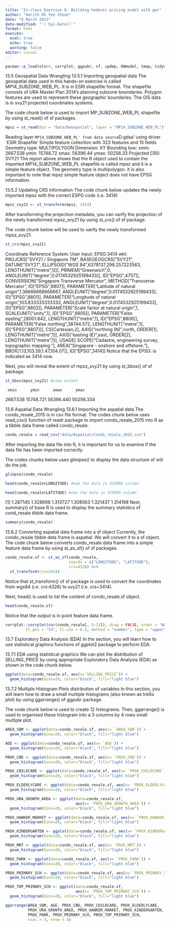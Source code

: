 ```yaml
---
title: "In-class Exercise 8: Building hedonic pricing model with gwr"
author: "Harith Oh Yee Choon"
date: "6 March 2023"
date-modified: "`r Sys.Date()`"
format: html
execute:
  eval: true
  echo: true
  warning: false
editor: visual
---
```


```r
pacman::p_load(olsrr, corrplot, ggpubr, sf, spdep, GWmodel, tmap, tidyverse, gtsummary, readr)
```

13.5 Geospatial Data Wrangling 13.5.1 Importing geospatial data The geospatial data used in this hands-on exercise is called MP14_SUBZONE_WEB_PL. It is in ESRI shapefile format. The shapefile consists of URA Master Plan 2014's planning subzone boundaries. Polygon features are used to represent these geographic boundaries. The GIS data is in svy21 projected coordinates systems.

The code chunk below is used to import MP_SUBZONE_WEB_PL shapefile by using st_read() of sf packages.

```r
mpsz = st_read(dsn = "data/Geospatial", layer = "MP14_SUBZONE_WEB_PL")
```

Reading layer `MP14_SUBZONE_WEB_PL' from data source`D:\tskam\r4gdsa\chap13\data\geospatial' using driver \`ESRI Shapefile' Simple feature collection with 323 features and 15 fields Geometry type: MULTIPOLYGON Dimension: XY Bounding box: xmin: 2667.538 ymin: 15748.72 xmax: 56396.44 ymax: 50256.33 Projected CRS: SVY21 The report above shows that the R object used to contain the imported MP14_SUBZONE_WEB_PL shapefile is called mpsz and it is a simple feature object. The geometry type is multipolygon. it is also important to note that mpsz simple feature object does not have EPSG information.

13.5.2 Updating CRS information The code chunk below updates the newly imported mpsz with the correct ESPG code (i.e. 3414)

```r
mpsz_svy21 <- st_transform(mpsz, 3414)
```

After transforming the projection metadata, you can varify the projection of the newly transformed mpsz_svy21 by using st_crs() of sf package.

The code chunk below will be used to varify the newly transformed mpsz_svy21.

```r
st_crs(mpsz_svy21)
```

Coordinate Reference System: User input: EPSG:3414 wkt: PROJCRS\["SVY21 / Singapore TM", BASEGEOGCRS\["SVY21", DATUM\["SVY21", ELLIPSOID\["WGS 84",6378137,298.257223563, LENGTHUNIT\["metre",1\]\]\], PRIMEM\["Greenwich",0, ANGLEUNIT\["degree",0.0174532925199433\]\], ID\["EPSG",4757\]\], CONVERSION\["Singapore Transverse Mercator", METHOD\["Transverse Mercator", ID\["EPSG",9807\]\], PARAMETER\["Latitude of natural origin",1.36666666666667, ANGLEUNIT\["degree",0.0174532925199433\], ID\["EPSG",8801\]\], PARAMETER\["Longitude of natural origin",103.833333333333, ANGLEUNIT\["degree",0.0174532925199433\], ID\["EPSG",8802\]\], PARAMETER\["Scale factor at natural origin",1, SCALEUNIT\["unity",1\], ID\["EPSG",8805\]\], PARAMETER\["False easting",28001.642, LENGTHUNIT\["metre",1\], ID\["EPSG",8806\]\], PARAMETER\["False northing",38744.572, LENGTHUNIT\["metre",1\], ID\["EPSG",8807\]\]\], CS\[Cartesian,2\], AXIS\["northing (N)",north, ORDER\[1\], LENGTHUNIT\["metre",1\]\], AXIS\["easting (E)",east, ORDER\[2\], LENGTHUNIT\["metre",1\]\], USAGE\[ SCOPE\["Cadastre, engineering survey, topographic mapping."\], AREA\["Singapore - onshore and offshore."\], BBOX\[1.13,103.59,1.47,104.07\]\], ID\["EPSG",3414\]\] Notice that the EPSG: is indicated as 3414 now.

Next, you will reveal the extent of mpsz_svy21 by using st_bbox() of sf package.

```r
st_bbox(mpsz_svy21) #view extent
```

     xmin      ymin      xmax      ymax 

2667.538 15748.721 56396.440 50256.334

13.6 Aspatial Data Wrangling 13.6.1 Importing the aspatial data The condo_resale_2015 is in csv file format. The codes chunk below uses read_csv() function of readr package to import condo_resale_2015 into R as a tibble data frame called condo_resale.

```r
condo_resale = read_csv("data/Aspatial/Condo_resale_2015.csv")
```

After importing the data file into R, it is important for us to examine if the data file has been imported correctly.

The codes chunks below uses glimpse() to display the data structure of will do the job.

```r
glimpse(condo_resale)
```

```r
head(condo_resale$LONGITUDE) #see the data in XCOORD column
```

```r
head(condo_resale$LATITUDE) #see the data in YCOORD column
```

\[1\] 1.287145 1.328698 1.313727 1.308563 1.321437 1.314198 Next, summary() of base R is used to display the summary statistics of cond_resale tibble data frame.

```r
summary(condo_resale)
```

13.6.2 Converting aspatial data frame into a sf object Currently, the condo_resale tibble data frame is aspatial. We will convert it to a sf object. The code chunk below converts condo_resale data frame into a simple feature data frame by using st_as_sf() of sf packages.

```r
condo_resale.sf <- st_as_sf(condo_resale,
                            coords = c("LONGITUDE", "LATITUDE"),
                            crs=4326) %>%
  st_transform(crs=3414)
```

Notice that st_transform() of sf package is used to convert the coordinates from wgs84 (i.e. crs:4326) to svy21 (i.e. crs=3414).

Next, head() is used to list the content of condo_resale.sf object.

```r
head(condo_resale.sf)
```

Notice that the output is in point feature data frame.

```r
corrplot::corrplot(cor(condo_resale[, 5:23]), diag = FALSE, order = "AOE",
         tl.pos = "td", tl.cex = 0.5, method = "number", type = "upper")
```

13.7 Exploratory Data Analysis (EDA) In the section, you will learn how to use statistical graphics functions of ggplot2 package to perform EDA.

13.7.1 EDA using statistical graphics We can plot the distribution of SELLING_PRICE by using appropriate Exploratory Data Analysis (EDA) as shown in the code chunk below.

```r
ggplot(data=condo_resale.sf, aes(x=`SELLING_PRICE`)) +
  geom_histogram(bins=20, color="black", fill="light blue")
```

13.7.2 Multiple Histogram Plots distribution of variables In this section, you will learn how to draw a small multiple histograms (also known as trellis plot) by using ggarrange() of ggpubr package.

The code chunk below is used to create 12 histograms. Then, ggarrange() is used to organised these histogram into a 3 columns by 4 rows small multiple plot.

```r
AREA_SQM <- ggplot(data=condo_resale.sf, aes(x= `AREA_SQM`)) + 
  geom_histogram(bins=20, color="black", fill="light blue")

AGE <- ggplot(data=condo_resale.sf, aes(x= `AGE`)) +
  geom_histogram(bins=20, color="black", fill="light blue")

PROX_CBD <- ggplot(data=condo_resale.sf, aes(x= `PROX_CBD`)) +
  geom_histogram(bins=20, color="black", fill="light blue")

PROX_CHILDCARE <- ggplot(data=condo_resale.sf, aes(x= `PROX_CHILDCARE`)) + 
  geom_histogram(bins=20, color="black", fill="light blue")

PROX_ELDERLYCARE <- ggplot(data=condo_resale.sf, aes(x= `PROX_ELDERLYCARE`)) +
  geom_histogram(bins=20, color="black", fill="light blue")

PROX_URA_GROWTH_AREA <- ggplot(data=condo_resale.sf, 
                               aes(x= `PROX_URA_GROWTH_AREA`)) +
  geom_histogram(bins=20, color="black", fill="light blue")

PROX_HAWKER_MARKET <- ggplot(data=condo_resale.sf, aes(x= `PROX_HAWKER_MARKET`)) +
  geom_histogram(bins=20, color="black", fill="light blue")

PROX_KINDERGARTEN <- ggplot(data=condo_resale.sf, aes(x= `PROX_KINDERGARTEN`)) +
  geom_histogram(bins=20, color="black", fill="light blue")

PROX_MRT <- ggplot(data=condo_resale.sf, aes(x= `PROX_MRT`)) +
  geom_histogram(bins=20, color="black", fill="light blue")

PROX_PARK <- ggplot(data=condo_resale.sf, aes(x= `PROX_PARK`)) +
  geom_histogram(bins=20, color="black", fill="light blue")

PROX_PRIMARY_SCH <- ggplot(data=condo_resale.sf, aes(x= `PROX_PRIMARY_SCH`)) +
  geom_histogram(bins=20, color="black", fill="light blue")

PROX_TOP_PRIMARY_SCH <- ggplot(data=condo_resale.sf, 
                               aes(x= `PROX_TOP_PRIMARY_SCH`)) +
  geom_histogram(bins=20, color="black", fill="light blue")

ggarrange(AREA_SQM, AGE, PROX_CBD, PROX_CHILDCARE, PROX_ELDERLYCARE, 
          PROX_URA_GROWTH_AREA, PROX_HAWKER_MARKET, PROX_KINDERGARTEN, PROX_MRT,
          PROX_PARK, PROX_PRIMARY_SCH, PROX_TOP_PRIMARY_SCH,  
          ncol = 3, nrow = 4)
```






